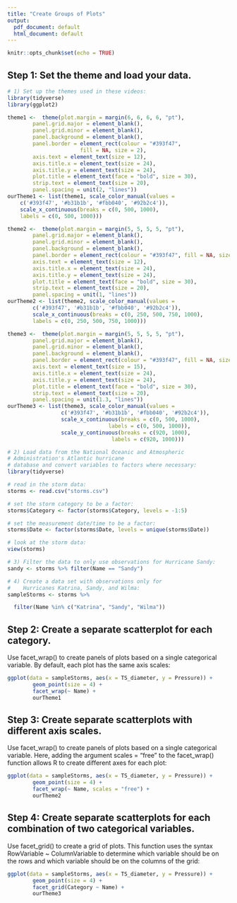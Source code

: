 ```yaml
---
title: "Create Groups of Plots"
output:
  pdf_document: default
  html_document: default
---
```


```r
knitr::opts_chunk$set(echo = TRUE)
```

## Step 1: Set the theme and load your data.
```r
# 1) Set up the themes used in these videos:
library(tidyverse)
library(ggplot2)

theme1 <-  theme(plot.margin = margin(6, 6, 6, 6, "pt"),
        panel.grid.major = element_blank(), 
        panel.grid.minor = element_blank(), 
        panel.background = element_blank(), 
        panel.border = element_rect(colour = "#393f47", 
                       fill = NA, size = 2),
        axis.text = element_text(size = 12),
        axis.title.x = element_text(size = 24),
        axis.title.y = element_text(size = 24),
        plot.title = element_text(face = "bold", size = 30),
        strip.text = element_text(size = 20),
        panel.spacing = unit(2, "lines"))
ourTheme1 <- list(theme1, scale_color_manual(values = 
    c('#393f47', '#b31b1b', '#fbb040', '#92b2c4')),
    scale_x_continuous(breaks = c(0, 500, 1000), 
    labels = c(0, 500, 1000)))

theme2 <-  theme(plot.margin = margin(5, 5, 5, 5, "pt"),
        panel.grid.major = element_blank(), 
        panel.grid.minor = element_blank(), 
        panel.background = element_blank(), 
        panel.border = element_rect(colour = "#393f47", fill = NA, size = 2),
        axis.text = element_text(size = 12),
        axis.title.x = element_text(size = 24),
        axis.title.y = element_text(size = 24),
        plot.title = element_text(face = "bold", size = 30),
        strip.text = element_text(size = 20),
        panel.spacing = unit(1, "lines"))
ourTheme2 <- list(theme2, scale_color_manual(values = 
        c('#393f47', '#b31b1b', '#fbb040', '#92b2c4')),
        scale_x_continuous(breaks = c(0, 250, 500, 750, 1000),
        labels = c(0, 250, 500, 750, 1000)))

theme3 <-  theme(plot.margin = margin(5, 5, 5, 5, "pt"),
        panel.grid.major = element_blank(), 
        panel.grid.minor = element_blank(), 
        panel.background = element_blank(), 
        panel.border = element_rect(colour = "#393f47", fill = NA, size = 2),
        axis.text = element_text(size = 15),
        axis.title.x = element_text(size = 24),
        axis.title.y = element_text(size = 24),
        plot.title = element_text(face = "bold", size = 30),
        strip.text = element_text(size = 20),
        panel.spacing = unit(1.3, "lines"))
ourTheme3 <- list(theme3, scale_color_manual(values = 
                 c('#393f47', '#b31b1b', '#fbb040', '#92b2c4')),
                 scale_x_continuous(breaks = c(0, 500, 1000),
                                labels = c(0, 500, 1000)),
                 scale_y_continuous(breaks = c(920, 1000), 
                                 labels = c(920, 1000)))

# 2) Load data from the National Oceanic and Atmospheric 
# Administration's Atlantic hurricane
# database and convert variables to factors where necessary:
library(tidyverse)

# read in the storm data:
storms <- read.csv("storms.csv")

# set the storm category to be a factor:
storms$Category <- factor(storms$Category, levels = -1:5) 

# set the measurement date/time to be a factor:
storms$Date <- factor(storms$Date, levels = unique(storms$Date)) 

# look at the storm data:
view(storms)

# 3) Filter the data to only use observations for Hurricane Sandy:
sandy <- storms %>% filter(Name == "Sandy")

# 4) Create a data set with observations only for 
#    Hurricanes Katrina, Sandy, and Wilma:
sampleStorms <- storms %>%

  filter(Name %in% c("Katrina", "Sandy", "Wilma"))
```

## Step 2: Create a separate scatterplot for each category.
Use facet_wrap() to create panels of plots based on a single categorical variable. By default, each plot has the same axis scales: 

```r
ggplot(data = sampleStorms, aes(x = TS_diameter, y = Pressure)) + 
        geom_point(size = 4) + 
        facet_wrap(~ Name) + 
        ourTheme1
```

## Step 3: Create separate scatterplots with different axis scales.
Use facet_wrap() to create panels of plots based on a single categorical variable. Here, adding the argument scales = "free" to the facet_wrap() function allows R to create different axes for each plot:

```r
ggplot(data = sampleStorms, aes(x = TS_diameter, y = Pressure)) + 
        geom_point(size = 4) + 
        facet_wrap(~ Name, scales = "free") + 
        ourTheme2
```

## Step 4: Create separate scatterplots for each combination of two categorical variables.
Use facet_grid() to create a grid of plots. This function uses the syntax RowVariable ~ ColumnVariable to determine which variable should be on the rows and which variable should be on the columns of the grid:

```r
ggplot(data = sampleStorms, aes(x = TS_diameter, y = Pressure)) + 
        geom_point(size = 4) + 
        facet_grid(Category ~ Name) + 
        ourTheme3
```